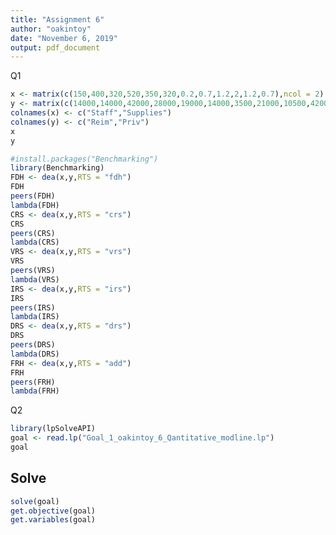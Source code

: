 ---
title: "Assignment 6"
author: "oakintoy"
date: "November 6, 2019"
output: pdf_document
---
Q1 

```{r}
x <- matrix(c(150,400,320,520,350,320,0.2,0.7,1.2,2,1.2,0.7),ncol = 2)
y <- matrix(c(14000,14000,42000,28000,19000,14000,3500,21000,10500,42000,25000,15000),ncol = 2)
colnames(x) <- c("Staff","Supplies")
colnames(y) <- c("Reim","Priv")
x
y
```

```{r}
#install.packages("Benchmarking")
library(Benchmarking)
FDH <- dea(x,y,RTS = "fdh")             
FDH
peers(FDH)                          
lambda(FDH)
CRS <- dea(x,y,RTS = "crs")         
CRS
peers(CRS)                           
lambda(CRS)
VRS <- dea(x,y,RTS = "vrs")            
VRS
peers(VRS)                           
lambda(VRS)
IRS <- dea(x,y,RTS = "irs")           
IRS
peers(IRS)                             
lambda(IRS)
DRS <- dea(x,y,RTS = "drs")         
DRS
peers(DRS)                            
lambda(DRS)
FRH <- dea(x,y,RTS = "add")           
FRH
peers(FRH)                             
lambda(FRH)  
```

Q2

```{r}
library(lpSolveAPI)
goal <- read.lp("Goal_1_oakintoy_6_Qantitative_modline.lp")
goal
``` 
## Solve
```{r}
solve(goal)
get.objective(goal)
get.variables(goal)
```